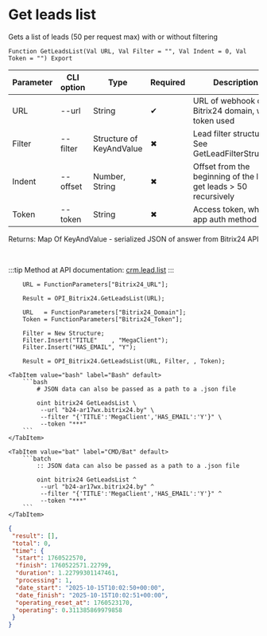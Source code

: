 ﻿---
sidebar_position: 4
description: Get leads list and other functions to work with Bitrix24 in the Open Integration Package, a free open-source integration library for 1C:Enterprise 8, OneScript and CLI
keywords: [1C, 1С, 1С:Enterprise, 1С:Enterprise 8.3, API, Integration, Services, Exchange, OneScript, CLI, Bitrix24]
---


# Get leads list
 Gets a list of leads (50 per request max) with or without filtering



`Function GetLeadsList(Val URL, Val Filter = "", Val Indent = 0, Val Token = "") Export`

  | Parameter | CLI option | Type | Required | Description |
  |-|-|-|-|-|
  | URL | --url | String | &#x2714; | URL of webhook or a Bitrix24 domain, when token used |
  | Filter | --filter | Structure of KeyAndValue | &#x2716; | Lead filter structure. See GetLeadFilterStructure |
  | Indent | --offset | Number, String | &#x2716; | Offset from the beginning of the list to get leads > 50 recursively |
  | Token | --token | String | &#x2716; | Access token, when app auth method used |

  
  Returns:  Map Of KeyAndValue - serialized JSON of answer from Bitrix24 API

<br/>

:::tip
Method at API documentation: [crm.lead.list](https://dev.1c-bitrix.ru/rest_help/crm/leads/crm_lead_list.php)
:::
<br/>


```bsl title="1C:Enterprise/OneScript code example"
    URL = FunctionParameters["Bitrix24_URL"];

    Result = OPI_Bitrix24.GetLeadsList(URL);

    URL   = FunctionParameters["Bitrix24_Domain"];
    Token = FunctionParameters["Bitrix24_Token"];

    Filter = New Structure;
    Filter.Insert("TITLE"    , "MegaClient");
    Filter.Insert("HAS_EMAIL", "Y");

    Result = OPI_Bitrix24.GetLeadsList(URL, Filter, , Token);
```
 

 <Tabs>
  
    <TabItem value="bash" label="Bash" default>
        ```bash
            # JSON data can also be passed as a path to a .json file
            
            oint bitrix24 GetLeadsList \
             --url "b24-ar17wx.bitrix24.by" \
             --filter "{'TITLE':'MegaClient','HAS_EMAIL':'Y'}" \
             --token "***"
        ```
    </TabItem>
  
    <TabItem value="bat" label="CMD/Bat" default>
        ```batch
            :: JSON data can also be passed as a path to a .json file
            
            oint bitrix24 GetLeadsList ^
             --url "b24-ar17wx.bitrix24.by" ^
             --filter "{'TITLE':'MegaClient','HAS_EMAIL':'Y'}" ^
             --token "***"
        ```
    </TabItem>
</Tabs>


```json title="Result"
{
 "result": [],
 "total": 0,
 "time": {
  "start": 1760522570,
  "finish": 1760522571.22799,
  "duration": 1.22799301147461,
  "processing": 1,
  "date_start": "2025-10-15T10:02:50+00:00",
  "date_finish": "2025-10-15T10:02:51+00:00",
  "operating_reset_at": 1760523170,
  "operating": 0.311385869979858
 }
}
```
